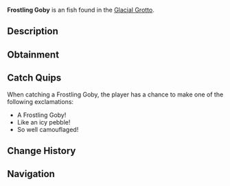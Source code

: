 {{FishInfobox
|image          = Frostling Goby.png
|rarity         = Uncommon
|sea            = First Sea
|location       = [[Glacial Grotto]]
|sublocation    = 
|sources        = Fishing Rod
|radar_location = 
|xp             = 95
|weather        = 
|time           = Day
|season         = Winter
|bait           = Insect
|base_weight    = 2.8
|base_value     = 180
|weight_range   = 1.6
|base_chance    = 65
|base_resil     = 70
}}
'''Frostling Goby''' is an {{Rarity|Uncommon}} fish found in the [[Glacial Grotto]].

== Description ==
{{Description|A tiny, bottom-dwelling fish with a speckled body resembling frost-dusted pebbles.|Bestiary Entry}}

== Obtainment ==
{{Description|Found among the icy rocks at the grotto floor.|Bestiary Hint}}
{{Fish Availability|
Glacial Grotto
|top_rods      = 
Training Rod\182914.57\29354.84;
Azure Of Lagoon\177676.29\14551.18;
Trident Rod\176784.9\14888.83;
No-Life Rod\175270.2\21143.78;
Free Spirit Rod\173125.52\14851.74;
Flimsy Rod\173125.45\28030.17;
Resourceful Rod\161396.17\17141.48;
Nocturnal Rod\112969.65\87940.06;
Fungal Rod\158631.93\21917.45;
Firefly Rod\168340.74\21675.32;
Depthseeker Rod\169499.35\16827.41;
Verdant Shear Rod\169247.85\18309.88;
Avalanche Rod\167208.67\16360.77;
Blazebringer Rod\166248.69\16877.64;
Zeus Rod\165063.43\17884.26;
Volcanic Rod\161180.13\13572.22;
Challenger's Rod\160361.83\19218.27;
Seraphic Rod\151652.16\20980.49;
Rod Of The Depths\148910.32\17404.9;
Rod Of The Forgotten Fang\146158.22\19159.86;
Ethereal Prism Rod\145041.13\0;
Rod Of The Exalted One\136793.62\16348.16;
Steady Rod\78303.82\8649.72
|recommended   = Training Rod
}}

== Catch Quips ==
When catching a Frostling Goby, the player has a chance to make one of the following exclamations:
* A Frostling Goby!
* Like an icy pebble!
* So well camouflaged!

== Change History ==
{{Change History|{{subst:Current Version}}}}

== Navigation ==
{{Fish Navbox|Glacial Grotto}}